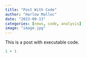 ```yaml
---
title: "Post With Code"
author: "Harlow Malloc"
date: "2023-09-13"
categories: [news, code, analysis]
image: "image.jpg"
---
```


This is a post with executable code.

```r
1 + 1
```
